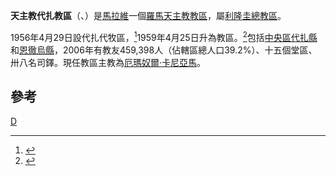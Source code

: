 {{Infobox Roman Catholic diocese
|Roman Catholic Diocese of = 天主教代扎教區
|Latin name of diocese = Dioecesis Dedzaënsis
|image =
|caption =
|location = [[馬拉維|馬拉維]]
|territory = [[中央區_(馬拉維)|中央區]]兩縣
|population = 459,398
|rite = 拉丁禮
|patron =
|province =利隆圭
|established = 1956年
|cathedral =
|co-cathedral =
|leadership = 主教
|website =
|教宗 =
|metropolitan =
|ordinary = 厄瑪奴爾·卡尼亞馬
|coadjutor bishop =
|auxiliary =
|emeritus=
}}

'''天主教代扎教區'''（{{lang-la|Dioecesis Dedzaënsis}}、{{lang-en|Diocese of Dedza}}）是[[馬拉維|馬拉維]]一個[[羅馬天主教|羅馬天主教]][[教區|教區]]，屬[[天主教利隆圭總教區|利隆圭總教區]]。

1956年4月29日設代扎代牧區，<ref>{{cite journal
|journal=[[宗座公報|宗座公報]]
|publisher=梵蒂岡出版社
|date=1956年
|volume=48
|title=''Etsi cotidie''
|page=652
|url=http://www.vatican.va/archive/aas/documents/AAS%2048%20%5B1956%5D%20-%20ocr.pdf
|access-date=2011-10-26
|archive-date=2010-03-27
|archive-url=https://web.archive.org/web/20100327070537/http://www.vatican.va/archive/aas/documents/AAS%2048%20%5B1956%5D%20-%20ocr.pdf
|dead-url=no
}}</ref>1959年4月25日升為教區。<ref>{{Cite web |url=http://www.vatican.va/holy_father/john_xxiii/apost_constitutions/1959/documents/hf_j-xxiii_apc_19590425_rhodesiae_lt.html |title=升為教區的宗座憲令 |access-date=2013-10-15 |archive-date=2013-03-03 |archive-url=https://web.archive.org/web/20130303011449/http://www.vatican.va/holy_father/john_xxiii/apost_constitutions/1959/documents/hf_j-xxiii_apc_19590425_rhodesiae_lt.html |dead-url=no }}</ref>包括[[中央區_(馬拉維)|中央區]][[代扎縣|代扎縣]]和[[恩徹烏縣|恩徹烏縣]]，2006年有教友459,398人（佔轄區總人口39.2%）、十五個堂區、卅八名司鐸。現任教區主教為[[厄瑪奴爾·卡尼亞馬|厄瑪奴爾·卡尼亞馬]]。

==參考==
{{reflist}}

{{馬拉維天主教教區}}
[[Category:馬拉維天主教教區|D]]